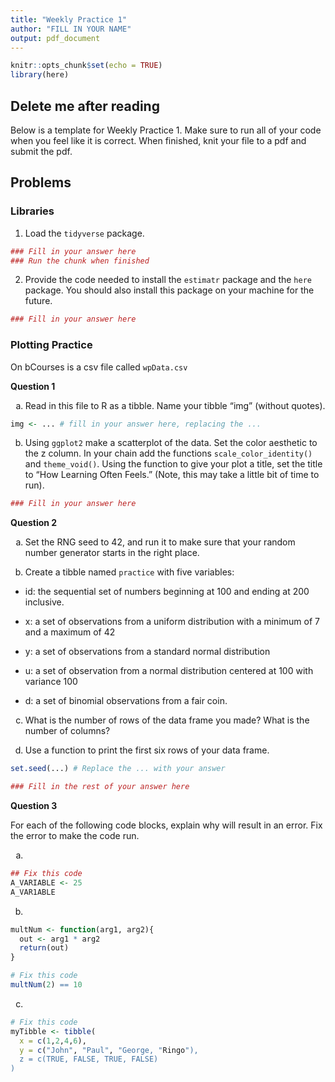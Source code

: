 ```yaml
---
title: "Weekly Practice 1"
author: "FILL IN YOUR NAME"
output: pdf_document
---
```


```r
knitr::opts_chunk$set(echo = TRUE)
library(here)
```

## Delete me after reading 

Below is a template for Weekly Practice 1. Make sure to run all of your code when you feel like it is correct. When finished, knit your file to a pdf and submit the pdf. 

## Problems 

### Libraries 

1. Load the `tidyverse` package. 

```r
### Fill in your answer here 
### Run the chunk when finished 
```

2. Provide the code needed to install the `estimatr` package and the `here` package. You should also install this package on your machine for the future. 

```r
### Fill in your answer here 

```

### Plotting Practice 

On bCourses is a csv file called `wpData.csv` 

**Question 1**

a. Read in this file to R as a tibble. Name your tibble "img" (without quotes).  

```r
img <- ... # fill in your answer here, replacing the ... 

```

b. Using `ggplot2` make a scatterplot of the data. Set the color aesthetic to the z column. In your chain add the functions `scale_color_identity()` and `theme_void()`. Using the function to give your plot a title, set the title to "How Learning Often Feels." (Note, this may take a little bit of time to run).

```r
### Fill in your answer here 

```

**Question 2**

a. Set the RNG seed to 42, and run it to make sure that your random number generator starts in the right place. 

b. Create a tibble named `practice` with five variables: 

- id: <numeric vector> the sequential set of numbers beginning at 100 and ending at 200 inclusive. 

- x: <numeric vector> a set of observations from a uniform distribution with a minimum of 7 and a maximum of 42 

- y: <numeric vector> a set of observations from a standard normal distribution 

- u: <numeric vector> a set of observation from a normal distribution centered at 100 with variance 100 

- d: <numeric vector> a set of binomial observations from a fair coin. 

c. What is the number of rows of the data frame you made? What is the number of columns?

d. Use a function to print the first six rows of your data frame. 

```r
set.seed(...) # Replace the ... with your answer 

### Fill in the rest of your answer here 


```


**Question 3** 

For each of the following code blocks, explain why will result in an error. Fix the error to make the code run. 

a. 

```r
## Fix this code 
A_VARIABLE <- 25
A_VAR1ABLE 
```


b. 

```r
multNum <- function(arg1, arg2){
  out <- arg1 * arg2
  return(out)
}

# Fix this code 
multNum(2) == 10

```

c.

```r
# Fix this code
myTibble <- tibble(
  x = c(1,2,4,6),
  y = c("John", "Paul", "George, "Ringo"),
  z = c(TRUE, FALSE, TRUE, FALSE)
) 
```


